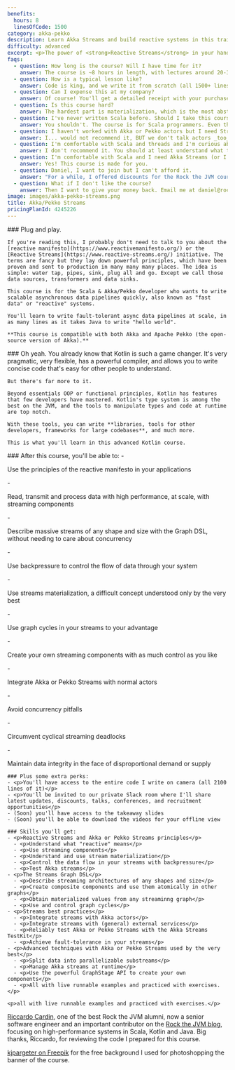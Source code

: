 ```yaml
---
benefits:
  hours: 8
  linesOfCode: 1500
category: akka-pekko
description: Learn Akka Streams and build reactive systems in this training course. Learn to implement data-rich systems at any scale, and write in 10 lines what other people write in 3000.
difficulty: advanced
excerpt: <p>The power of <strong>Reactive Streams</strong> in your hands. Learn to implement reactive data-rich systems at any scale. Write in 10 lines what other people write in 3000.</p>
faqs:
  - question: How long is the course? Will I have time for it?
    answer: The course is ~8 hours in length, with lectures around 20-30 minutes each. I recommend at least 1 hour of focused learning at one time.
  - question: How is a typical lesson like?
    answer: Code is king, and we write it from scratch (all 1500+ lines of it). In a typical lesson I'll explain some concepts, either briefly on a diagram or directly in the code. We then run live examples, and usually I'll finish the lesson with some exercises, which I then solve on camera after you've tried them yourself.
  - question: Can I expense this at my company?
    answer: Of course! You'll get a detailed receipt with your purchase, including VAT (if applicable to you), which you can take to your employer to reimburse. Most (wise) companies will reimburse courses like this.
  - question: Is this course hard?
    answer: The hardest part is materialization, which is the most abstract and the most poorly understood concept in general, but we crack it with live code, exercises and very cute diagrams. Otherwise, I've designed the course to give you a challenge, but not too much that it becomes frustrating. In case you struggle with something, we have a whole group on Slack for discussions, and I'm responsive.
  - question: I've never written Scala before. Should I take this course?
    answer: You shouldn't. The course is for Scala programmers. Even though we do a bit of a recap at the beginning of the course to make sure we're all on the same page, that part is not enough to give you confident skills with Scala if you've never seen it before.
  - question: I haven't worked with Akka or Pekko actors but I need Streams. Can I take this course?
    answer: I... would not recommend it, BUT we don't talk actors _too_ much during the course, because the components hide away much of the (actor-based) implementation.
  - question: I'm comfortable with Scala and threads and I'm curious about this actor model. Should I take this course?
    answer: I don't recommend it. You should at least understand what threads are and how a normal computer can do multiple things at the same time. Otherwise a lot of what we talk about here is going to be overwhelming.
  - question: I'm comfortable with Scala and I need Akka Streams (or I'm really curious about this). Should I take this course?
    answer: Yes! This course is made for you.
  - question: Daniel, I want to join but I can't afford it.
    answer: "For a while, I offered discounts for the Rock the JVM courses to whomever needed them. But then I looked at the stats: almost nobody who took them actually completed any course. The full-price students were 3x as likely to complete the course. So I'm not offering discounts anymore. This course will pay off if you commit. "
  - question: What if I don't like the course?
    answer: Then I want to give your money back. Email me at daniel@rockthejvm.com with your receipt, and I will refund you. Less than 1% of the Rock the JVM students have refunded a course, and the refund took less than 72 hours.
image: images/akka-pekko-streams.png
title: Akka/Pekko Streams
pricingPlanId: 4245226
---
```



<CourseLayout>
  <Fragment slot="goal">
    ### Plug and play.

    If you're reading this, I probably don't need to talk to you about the [reactive manifesto](https://www.reactivemanifesto.org/) or the [Reactive Streams](https://www.reactive-streams.org/) initiative. The terms are fancy but they lay down powerful principles, which have been proven and sent to production in many many many places. The idea is simple: water tap, pipes, sink, plug all and go. Except we call those data sources, transformers and data sinks.

    This course is for the Scala & Akka/Pekko developer who wants to write scalable asynchronous data pipelines quickly, also known as "fast data" or "reactive" systems.

    You'll learn to write fault-tolerant async data pipelines at scale, in as many lines as it takes Java to write "hello world".

    **This course is compatible with both Akka and Apache Pekko (the open-source version of Akka).**

  </Fragment>
  <Fragment slot="question">
    ### Oh yeah.
    You already know that Kotlin is such a game changer. It's very pragmatic, very flexible, has a powerful compiler, and allows you to write concise code that's easy for other people to understand.

    But there's far more to it.

    Beyond essentials OOP or functional principles, Kotlin has features that few developers have mastered. Kotlin's type system is among the best on the JVM, and the tools to manipulate types and code at runtime are top notch.

    With these tools, you can write **libraries, tools for other developers, frameworks for large codebases**, and much more.

    This is what you'll learn in this advanced Kotlin course.

  </Fragment>
  <Fragment slot="skills">
    ### After this course, you'll be able to:
    - <p>Use the principles of the reactive manifesto in your applications</p>
    - <p>Read, transmit and process data with high performance, at scale, with streaming components</p>
    - <p>Describe massive streams of any shape and size with the Graph DSL, without needing to care about concurrency</p>
    - <p>Use backpressure to control the flow of data through your system</p>
    - <p>Use streams materialization, a difficult concept understood only by the very best</p>
    - <p>Use graph cycles in your streams to your advantage</p>
    - <p>Create your own streaming components with as much control as you like</p>
    - <p>Integrate Akka or Pekko Streams with normal actors</p>
    - <p>Avoid concurrency pitfalls</p>
    - <p>Circumvent cyclical streaming deadlocks</p>
    - <p>Maintain data integrity in the face of disproportional demand or supply</p>

    ### Plus some extra perks:
    - <p>You'll have access to the entire code I write on camera (all 2100 lines of it)</p>
    - <p>You'll be invited to our private Slack room where I'll share latest updates, discounts, talks, conferences, and recruitment opportunities</p>
    - (Soon) you'll have access to the takeaway slides
    - (Soon) you'll be able to download the videos for your offline view

    ### Skills you'll get:
    - <p>Reactive Streams and Akka or Pekko Streams principles</p>
      - <p>Understand what "reactive" means</p>
      - <p>Use streaming components</p>
      - <p>Understand and use stream materialization</p>
      - <p>Control the data flow in your streams with backpressure</p>
      - <p>Test Akka streams</p>
    - <p>The Streams Graph DSL</p>
      - <p>Describe streaming architectures of any shapes and size</p>
      - <p>Create composite components and use them atomically in other graphs</p>
      - <p>Obtain materialized values from any streaminng graph</p>
      - <p>Use and control graph cycles</p>
    - <p>Streams best practices</p>
      - <p>Integrate streams with Akka actors</p>
      - <p>Integrate streams with (general) external services</p>
      - <p>Reliably test Akka or Pekko Streams with the Akka Streams TestKit</p>
      - <p>Achieve fault-tolerance in your streams</p>
    - <p>Advanced techniques with Akka or Pekko Streams used by the very best</p>
      - <p>Split data into parallelizable substreams</p>
      - <p>Manage Akka streams at runtime</p>
      - <p>Use the powerful GraphStage API to create your own components</p>
      - <p>All with live runnable examples and practiced with exercises.</p>

    <p>all with live runnable examples and practiced with exercises.</p>

  </Fragment>
  <Fragment slot="thanks">
    <p><a href="https://www.linkedin.com/in/riccardocardin/">Riccardo Cardin</a>, one of the best Rock the JVM alumni, now a senior software engineer and an important contributor on the <a href="/articles">Rock the JVM blog</a>, focusing on high-performance systems in Scala, Kotlin and Java. Big thanks, Riccardo, for reviewing the code I prepared for this course.</p>
    <p><a href="https://www.freepik.com/free-photo/3d-render-spotlights-grunge-brick-wall_1202914.htm">kjpargeter on Freepik</a> for the free background I used for photoshopping the banner of the course.</p>

  </Fragment>
</CourseLayout>
